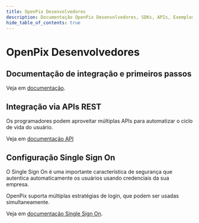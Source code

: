 ```yaml
---
title: OpenPix Desenvolvedores
description: Documentação OpenPix Desenvolvedores, SDKs, APIs, Exemplos, Tutoriais para utilização de pagamentos instantâneos.
hide_table_of_contents: true
---
```


# OpenPix Desenvolvedores

## Documentação de integração e primeiros passos

Veja em [documentação](docs/intro/getting-started).

## Integração via APIs REST

Os programadores podem aproveitar múltiplas APIs para automatizar o ciclo de vida do usuário.

Veja em [documentação API](/api)

## Configuração Single Sign On

O Single Sign On é uma importante característica de segurança que autentica automaticamente os usuários usando credenciais da sua empresa.

OpenPix suporta múltiplas estratégias de login, que podem ser usadas simultaneamente.

Veja em [documentação Single Sign On](docs/intro/getting-started#configurando-o-single-sign-on-sso).
